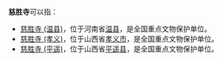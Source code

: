 '''慈胜寺'''可以指：
* [[慈胜寺_(温县)|慈胜寺 (温县)]]，位于河南省[[温县|温县]]，是全国重点文物保护单位。
* [[慈胜寺_(孝义)|慈胜寺 (孝义)]]，位于山西省[[孝义市|孝义市]]，是全国重点文物保护单位。
* [[慈胜寺_(平遥)|慈胜寺 (平遥)]]，位于山西省[[平遥县|平遥县]]，是全国重点文物保护单位。

{{disambig|C|cat=三字佛寺消歧義}}